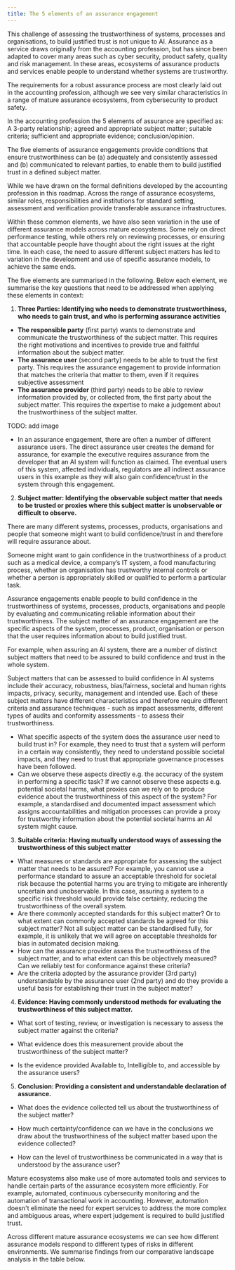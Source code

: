 ```yaml
---
title: The 5 elements of an assurance engagement
---
```



<CookieBanner />

This challenge of assessing the trustworthiness of systems, processes and organisations, to build justified trust is not unique to AI. Assurance as a service draws originally from the accounting profession, but has since been adapted to cover many areas such as cyber security, product safety, quality and risk management. In these areas, ecosystems of assurance products and services enable people to understand whether systems are trustworthy.

The requirements for a robust assurance process are most clearly laid out in the accounting profession, although we see very similar characteristics in a range of mature assurance ecosystems, from cybersecurity to product safety.

In the accounting profession the <OutboundLink href="https://www.iaasb.org/publications/international-standard-assurance-engagements-isae-3000-revised-assurance-engagements-other-audits-or-0">5 elements</OutboundLink> of assurance are specified as: A 3-party relationship; agreed and appropriate subject matter; suitable criteria; sufficient and appropriate evidence; conclusion/opinion.

The five elements of assurance engagements provide conditions that ensure trustworthiness can be (a) adequately and consistently assessed and (b) communicated to relevant parties, to enable them to build justified trust in a defined subject matter.

While we have drawn on the formal definitions developed by the accounting profession in this roadmap. Across the range of assurance ecosystems, similar roles, responsibilities and institutions for standard setting, assessment and verification provide transferable assurance infrastructures.

Within these common elements, we have also seen variation in the use of different assurance models across mature ecosystems. Some rely on direct performance testing, while others rely on reviewing processes, or ensuring that accountable people have thought about the right issues at the right time. In each case, the need to assure different subject matters has led to variation in the development and use of specific assurance models, to achieve the same ends.

The five elements are summarised in the following. Below each element, we summarise the key questions that need to be addressed when applying these elements in context:

1. **<OutboundLink href="https://www.icaew.com/technical/audit-and-assurance/assurance/process/scoping/what-is-feasible/three-party-relationship">Three Parties</OutboundLink>: Identifying who needs to demonstrate trustworthiness, who needs to gain trust, and who is performing assurance activities**

- **The responsible party** (first party) wants to demonstrate and communicate the trustworthiness of the subject matter. This requires the right motivations and incentives to provide true and faithful information about the subject matter.
- **The assurance user** (second party) needs to be able to trust the first party. This requires the assurance engagement to provide information that matches the criteria that matter to them, even if it requires subjective assessment
- **The assurance provider** (third party) needs to be able to review information provided by, or collected from, the first party about the subject matter. This requires the expertise to make a judgement about the trustworthiness of the subject matter.

TODO: add image

- In an assurance engagement, there are often a number of different assurance users. The direct assurance user creates the demand for assurance, for example the executive requires assurance from the developer that an AI system will function as claimed. The eventual users of this system, affected individuals, regulators are all indirect assurance users in this example as they will also gain confidence/trust in the system through this engagement.

2. **<OutboundLink href="https://www.icaew.com/technical/audit-and-assurance/assurance/process/scoping/what-is-feasible/subject-matter">Subject matter</OutboundLink>: Identifying the observable subject matter that needs to be trusted or proxies where this subject matter is unobservable or difficult to observe.**

<Collapse label="Subject matter in assurance">

There are many different systems, processes, products, organisations and people that someone might want to build confidence/trust in and therefore will require assurance about.

Someone might want to gain confidence in the trustworthiness of a product such as a medical device, a company’s IT system, a food manufacturing process, whether an organisation has trustworthy internal controls or whether a person is appropriately skilled or qualified to perform a particular task.

Assurance engagements enable people to build confidence in the trustworthiness of systems, processes, products, organisations and people by evaluating and communicating reliable information about their trustworthiness. The subject matter of an assurance engagement are the specific aspects of the system, processes, product, organisation or person that the user requires information about to build justified trust.

For example, when assuring an AI system, there are a number of distinct subject matters that need to be assured to build confidence and trust in the whole system.

Subject matters that can be assessed to build confidence in AI systems include their accuracy, robustness, bias/fairness, societal and human rights impacts, privacy, security, management and intended use. Each of these subject matters have different characteristics and therefore require different criteria and assurance techniques - such as impact assessments, different types of audits and conformity assessments - to assess their trustworthiness.

</Collapse>

- What specific aspects of the system does the assurance user need to build trust in? For example, they need to trust that a system will perform in a certain way consistently, they need to understand possible societal impacts, and they need to trust that appropriate governance processes have been followed.
- Can we observe these aspects directly e.g. the accuracy of the system in performing a specific task? If we cannot observe these aspects e.g. potential societal harms, what proxies can we rely on to produce evidence about the trustworthiness of this aspect of the system? For example, a standardised and documented impact assessment which assigns accountabilities and mitigation processes can provide a proxy for trustworthy information about the potential societal harms an AI system might cause.

3. **<OutboundLink href="https://www.icaew.com/technical/audit-and-assurance/assurance/process/scoping/what-is-feasible/criteria">Suitable criteria</OutboundLink>: Having mutually understood ways of assessing the trustworthiness of this subject matter**
- What measures or standards are appropriate for assessing the subject matter that needs to be assured? For example, you cannot use a performance standard to assure an acceptable threshold for societal risk because the potential harms you are trying to mitigate are inherently uncertain and unobservable. In this case, assuring a system to a specific risk threshold would provide false certainty, reducing the trustworthiness of the overall system.
- Are there commonly accepted standards for this subject matter? Or to what extent can commonly accepted standards be agreed for this subject matter? Not all subject matter can be standardised fully, for example, it is unlikely that we will agree on acceptable thresholds for bias in automated decision making.
- How can the assurance provider assess the trustworthiness of the subject matter, and to what extent can this be objectively measured? Can we reliably test for conformance against these criteria?
- Are the criteria adopted by the assurance provider (3rd party) understandable by the assurance user (2nd party) and do they provide a useful basis for establishing their trust in the subject matter?

4. **<OutboundLink href="https://www.icaew.com/technical/audit-and-assurance/assurance/process/scoping/what-is-feasible/evidence">Evidence</OutboundLink>: Having commonly understood methods for evaluating the trustworthiness of this subject matter.**

- What sort of testing, review, or investigation is necessary to assess the subject matter against the criteria?

- What evidence does this measurement provide about the trustworthiness of the subject matter?

- Is the evidence provided <OutboundLink href="https://www.ted.com/talks/onora_o_neill_what_we_don_t_understand_about_trust">Available to, Intelligible to, and accessible by</OutboundLink> the assurance users?

5. **<OutboundLink href="https://www.icaew.com/technical/audit-and-assurance/assurance/process/scoping/what-is-feasible/assurance-report">Conclusion</OutboundLink>: Providing a consistent and understandable declaration of assurance.**

- What does the evidence collected tell us about the trustworthiness of the subject matter?

- How much certainty/confidence can we have in the conclusions we draw about the trustworthiness of the subject matter based upon the evidence collected?

- How can the level of trustworthiness be communicated in a way that is understood by the assurance user?

Mature ecosystems also make use of more automated tools and services to handle certain parts of the assurance ecosystem more efficiently. For example, automated, continuous cybersecurity monitoring and the automation of transactional work in accounting. However, automation doesn't eliminate the need for expert services to address the more complex and ambiguous areas, where expert judgement is required to build justified trust.

Across different mature assurance ecosystems we can see how different assurance models respond to different types of risks in different environments. We summarise findings from our comparative landscape analysis in the table below.

<License />
